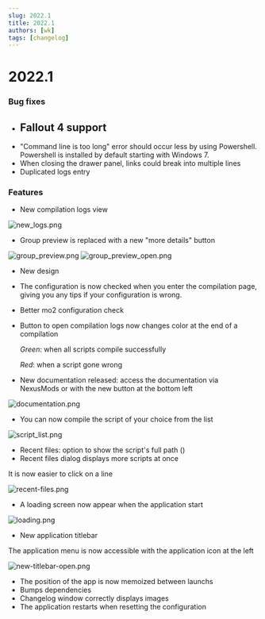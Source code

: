 ```yaml
---
slug: 2022.1
title: 2022.1
authors: [wk]
tags: [changelog]
---
```



# 2022.1

### Bug fixes

- ## **Fallout 4 support**
- "Command line is too long" error should occur less by using Powershell. Powershell is installed by default starting with Windows 7.
- When closing the drawer panel, links could break into multiple lines
- Duplicated logs entry

### Features

- New compilation logs view

![new_logs.png](new_logs.png)

- Group preview is replaced with a new "more details" button

![group_preview.png](group_preview.png)
![group_preview_open.png](group_preview_open.png)

- New design
- The configuration is now checked when you enter the compilation page, giving you any tips if your configuration is wrong.
- Better mo2 configuration check
- Button to open compilation logs now changes color at the end of a compilation

  _Green_: when all scripts compile successfully

  _Red_: when a script gone wrong

- New documentation released: access the documentation via NexusMods or with the new button at the bottom left

![documentation.png](documentation.png)

- You can now compile the script of your choice from the list

![script_list.png](script_list.png)

- Recent files: option to show the script's full path (<GithubIssue issue="130" />)
- Recent files dialog displays more scripts at once

It is now easier to click on a line

![recent-files.png](recent-files.png)

- A loading screen now appear when the application start

![loading.png](loading.png)

- New application titlebar

The application menu is now accessible with the application icon at the left

![new-titlebar-open.png](new-titlebar-open.png)

- The position of the app is now memoized between launchs
- Bumps dependencies
- Changelog window correctly displays images
- The application restarts when resetting the configuration
